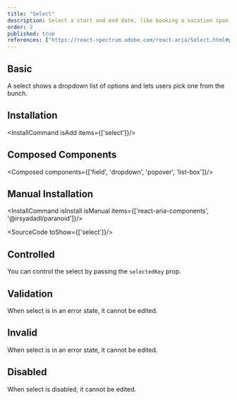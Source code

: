 ```yaml
---
title: "Select"
description: Select a start and end date, like booking a vacation span, ideal for setting periods efficiently..
order: 2
published: true
references: ["https://react-spectrum.adobe.com/react-aria/Select.html#props"]
---
```


## Basic

A select shows a dropdown list of options and lets users pick one from the bunch.
<How minW72 toUse="pickers/select-demo" />

## Installation
<InstallCommand isAdd items={['select']}/>

## Composed Components
<Composed components={['field', 'dropdown', 'popover', 'list-box']}/>

## Manual Installation

<InstallCommand isInstall isManual items={['react-aria-components', '@irsyadadl/paranoid']}/>

<SourceCode toShow={['select']}/>

## Controlled
You can control the select by passing the `selectedKey` prop.
<How minW72 toUse="pickers/select-controlled-demo" />

## Validation
When select is in an error state, it cannot be edited.
<How minW72 toUse="pickers/select-validation-demo" />

## Invalid
When select is in an error state, it cannot be edited.
<How minW72 toUse="pickers/select-invalid-demo" />

## Disabled
When select is disabled, it cannot be edited.
<How minW72 toUse="pickers/select-disabled-demo" />

